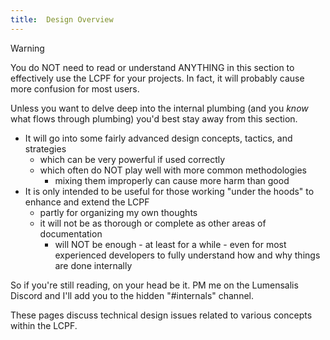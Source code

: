 ```yaml
---
title:  Design Overview
---
```


> [!WARNING]
>
> You do NOT need to read or understand ANYTHING in this section to 
> effectively use the LCPF for your projects.  In fact, it will 
> probably cause more confusion for most users.


Unless you want to delve deep into the internal plumbing (and you _know_ what flows 
through plumbing) you'd best stay away from this section. 
  - It will go into some fairly advanced design concepts, tactics, and strategies 
    - which can be very powerful if used correctly
    - which often do NOT play well with more common methodologies
      - mixing them improperly can cause more harm than good
  - It is only intended to be useful for those working "under the hoods" to enhance and extend the LCPF
    - partly for organizing my own thoughts 
    - it will not be as thorough or complete as other areas of documentation
      - will NOT be enough - at least for a while - even for most experienced 
      developers to fully understand how and why things are done internally 

So if you're still reading, on your head be it.   PM me on the Lumensalis Discord 
and I'll add you to the hidden "#internals" channel.


These pages discuss technical design issues related to various 
concepts within the LCPF.